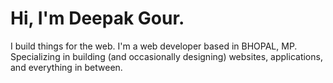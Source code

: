 # Hi, I'm Deepak Gour.

I build things for the web. I'm a web developer based in BHOPAL, MP.
Specializing in building (and occasionally designing) websites, applications, and everything in between.
